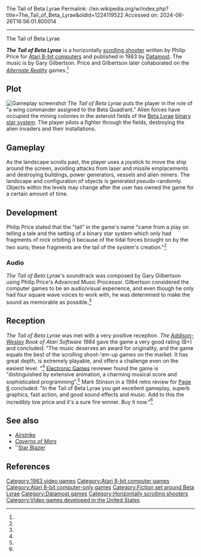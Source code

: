 The Tail of Beta Lyrae
Permalink: //en.wikipedia.org/w/index.php?title=The_Tail_of_Beta_Lyrae&oldid=1224119522
Accessed on: 2024-06-26T16:56:01.800014



------
The Tail of Beta Lyrae
{{More citations needed|date=November 2019}}
{{short description|1983 video game}}
{{Infobox video game
|title  = The Tail of Beta Lyrae
|image = The_Tail_of_Beta_Lyrae_Cover_Art.jpg
|composer = Gary Gilbertson
|publisher = [[Datamost]]
|developer = Philip Price
|designer = Philip Price
|released = 1983
|genre = [[Scrolling shooter]]
|platforms = [[Atari 8-bit]]
}}

'''''The Tail of Beta Lyrae''''' is a horizontally [[scrolling shooter]] written by Philip Price for [[Atari 8-bit computers]] and published in 1983 by [[Datamost]]. The music is by Gary Gilbertson. Price and Gilbertson later collaborated on the ''[[Alternate Reality (series)|Alternate Reality]]'' games.<ref name="halcyonpp"/>

==Plot==
[[File:The_Tail_of_Beta_Lyrae_Atari_8-bit_PAL_screenshot.png|thumb|left|Gameplay screenshot]]
''The Tail of Beta Lyrae'' puts the player in the role of "a wing commander assigned to the Beta Quadrant." Alien forces have occupied the mining colonies in the asteroid fields of the [[Beta Lyrae]] [[binary star|binary star system]]. The player pilots a fighter through the fields, destroying the alien invaders and their installations.

==Gameplay==
As the landscape scrolls past, the player uses a joystick to move the ship around the screen, avoiding attacks from laser and missile emplacements and destroying buildings, power generators, vessels and alien miners.  The landscape and configuration of objects is generated pseudo-randomly. Objects within the levels may change after the user has owned the game for a certain amount of time.{{Citation needed|date=January 2021}}

==Development==
Philip Price stated that the "tail" in the game's name "came from a play on telling a tale and the setting of a binary star system which only had fragments of rock orbiting it because of the tidal forces brought on by the two suns; these fragments are the tail of the system's creation."<ref name="halcyonpp"/>

===Audio===
{{listen|header=|type=music|filename=The_Tail_of_Beta_Lyrae_Atari_8-bit_PAL_audio_clip.ogg|title=Game soundtrack (Atari 8-bit)|description=}}
''The Tail of Beta Lyrae'''s soundtrack was composed by Gary Gilbertson using Philip Price's Advanced Music Processor. Gilbertson considered the computer games to be an audio/visual experience, and even though he only had four square wave voices to work with, he was determined to make the sound as memorable as possible.<ref name="halcyongg"/>

==Reception==
''The Tail of Beta Lyrae'' was met with a very positive reception. ''The [[Addison-Wesley]] Book of Atari Software 1984'' gave the game a very good rating (B+) and concluded: "The music deserves an award for originality, and the game equals the best of the scrolling shoot-'em-up games on the market. It has great depth, is extremely playable, and offers a challenge even on the easiest level. "<ref name=wesley/> [[Electronic Games]] reviewer found the game is "distinguished by extensive animation, a charming musical score and sophisticated programming".<ref name="eg"/> Mark Stinson in a 1994 retro review for [[Page 6]] concluded: "In the Tail of Beta Lyrae you get excellent gameplay, superb graphics, fast action, and good sound effects and music. Add to this the incredibly low price and it's a sure fire winner. Buy it now."<ref name="page6"/>

==See also==
*''[[Airstrike (video game)|Airstrike]]''
*''[[Caverns of Mars]]''
*''[[Star_Blazer_(video_game)|Star Blazer]]

==References==
{{Reflist|refs=
<ref name="halcyonpp">{{cite web|last1=Hague|first1=James|title=Halcyon Days: Interviews with Classic Computer and Video Game Programmers:Philip Price|url=https://dadgum.com/halcyon/BOOK/PRICE.HTM|website=dadgum.com|date=1997}}</ref>
<ref name="halcyongg">{{cite web|last1=Hague|first1=James|title=Halcyon Days: Interviews with Classic Computer and Video Game Programmers:Gary Gilbertson|url=https://dadgum.com/halcyon/BOOK/GILBERT.HTM|website=dadgum.com|date=1997}}</ref>
<ref name=wesley>{{cite book |editor1-last=Wells |editor1-first=Robert P. |editor2-last=Rochowansky |editor2-first=Sandra |editor3-last=Mellin |editor3-first=Michael F. |editor4-last=Stanton |editor4-first=Jeffrey |date=1984|title=Addison Wesley Book Of Atari Software 1984 |publisher=[[Addison-Wesley]] |isbn=((0-201-16465-X)) |page=81 |url=https://archive.org/details/addison-wesley-book-of-atari-software-1984/page/n81/mode/2up }}</ref>
<ref name="eg">{{cite journal |title=Players guide to Science Fiction Games |journal=Electronic Games |date=May 1984 |page=60 |url=https://archive.org/details/Electronic_Games_Volume_02_Number_12_1984-05_Reese_Communications_US/page/n59/mode/2up}}</ref>
<ref name="page6">{{cite journal |title=Software Classics |journal=Page 6 |date=February 1994 |page=32-33 |url=https://archive.org/details/Page6-66-Feb94/page/32/mode/2up}}</ref>
}}

{{DEFAULTSORT:Tail of Beta Lyrae, The}}
[[Category:1983 video games]]
[[Category:Atari 8-bit computer games]]
[[Category:Atari 8-bit computer-only games]]
[[Category:Fiction set around Beta Lyrae]]
[[Category:Datamost games]]
[[Category:Horizontally scrolling shooters]]
[[Category:Video games developed in the United States]]